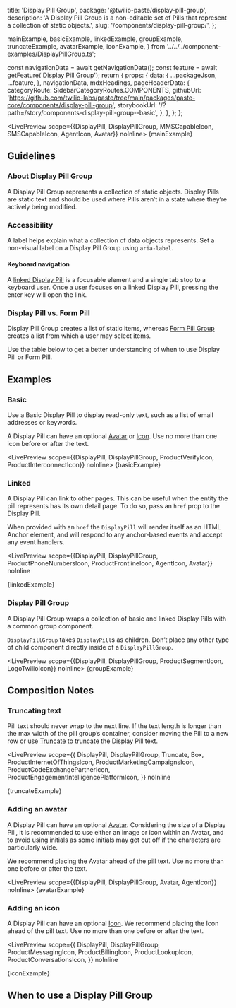   title: 'Display Pill Group',
  package: '@twilio-paste/display-pill-group',
  description: 'A Display Pill Group is a non-editable set of Pills that represent a collection of static objects.',
  slug: '/components/display-pill-group/',
};



  mainExample,
  basicExample,
  linkedExample,
  groupExample,
  truncateExample,
  avatarExample,
  iconExample,
} from '../../../component-examples/DisplayPillGroup.ts';


  const navigationData = await getNavigationData();
  const feature = await getFeature('Display Pill Group');
  return {
    props: {
      data: {
        ...packageJson,
        ...feature,
      },
      navigationData,
      mdxHeadings,
      pageHeaderData: {
        categoryRoute: SidebarCategoryRoutes.COMPONENTS,
        githubUrl: 'https://github.com/twilio-labs/paste/tree/main/packages/paste-core/components/display-pill-group',
        storybookUrl: '/?path=/story/components-display-pill-group--basic',
      },
    },
  };
};

<LivePreview scope={{DisplayPill, DisplayPillGroup, MMSCapableIcon, SMSCapableIcon, AgentIcon, Avatar}} noInline>
  {mainExample}
</LivePreview>

## Guidelines

### About Display Pill Group

A Display Pill Group represents a collection of static objects. Display Pills are static text and should be used where Pills aren’t in a state where they’re actively being modified.

### Accessibility

A label helps explain what a collection of data objects represents. Set a non-visual label on a Display Pill Group using `aria-label`.

#### Keyboard navigation

A [linked Display Pill](/components/display-pill-group#linked) is a focusable element and a single tab stop to a keyboard user. Once a user focuses on a linked Display Pill, pressing the enter key will open the link.

### Display Pill vs. Form Pill

Display Pill Group creates a list of static items, whereas [Form Pill Group](/components/form-pill-group) creates a list from which a user may select items.

Use the table below to get a better understanding of when to use Display Pill or Form Pill.

<DisplayPillVsFormPillTable />

## Examples

### Basic

Use a Basic Display Pill to display read-only text, such as a list of email addresses or keywords.

A Display Pill can have an optional [Avatar](/components/avatar) or [Icon](/components/icon). Use no more than one icon before or after the text.

<LivePreview scope={{DisplayPill, DisplayPillGroup, ProductVerifyIcon, ProductInterconnectIcon}} noInline>
  {basicExample}
</LivePreview>

### Linked

A Display Pill can link to other pages. This can be useful when the entity the pill represents has its own detail page. To do so, pass an `href` prop to the Display Pill.

When provided with an `href` the `DisplayPill` will render itself as an HTML Anchor element, and will respond to any anchor-based events and accept any event handlers.

<LivePreview
  scope={{DisplayPill, DisplayPillGroup, ProductPhoneNumbersIcon, ProductFrontlineIcon, AgentIcon, Avatar}}
  noInline
>
  {linkedExample}
</LivePreview>

### Display Pill Group

A Display Pill Group wraps a collection of basic and linked Display Pills with a common group component.

`DisplayPillGroup` takes `DisplayPill`s as children. Don’t place any other type of child component directly inside of a `DisplayPillGroup`.

<LivePreview scope={{DisplayPill, DisplayPillGroup, ProductSegmentIcon, LogoTwilioIcon}} noInline>
  {groupExample}
</LivePreview>

## Composition Notes

### Truncating text

Pill text should never wrap to the next line. If the text length is longer than the max width of the pill group’s container, consider moving the Pill to a new row or use [Truncate](/components/truncate) to truncate the Display Pill text.

<LivePreview
  scope={{
    DisplayPill,
    DisplayPillGroup,
    Truncate,
    Box,
    ProductInternetOfThingsIcon,
    ProductMarketingCampaignsIcon,
    ProductCodeExchangePartnerIcon,
    ProductEngagementIntelligencePlatformIcon,
  }}
  noInline
>
  {truncateExample}
</LivePreview>

### Adding an avatar

A Display Pill can have an optional [Avatar](/components/avatar). Considering the size of a Display Pill, it is recommended to use either an image or icon within an Avatar, and to avoid using initials as some initials may get cut off if the characters are particularly wide.

We recommend placing the Avatar ahead of the pill text. Use no more than one before or after the text.

<LivePreview scope={{DisplayPill, DisplayPillGroup, Avatar, AgentIcon}} noInline>
  {avatarExample}
</LivePreview>

### Adding an icon

A Display Pill can have an optional [Icon](/components/icon). We recommend placing the Icon ahead of the pill text. Use no more than one before or after the text.

<LivePreview
  scope={{
    DisplayPill,
    DisplayPillGroup,
    ProductMessagingIcon,
    ProductBillingIcon,
    ProductLookupIcon,
    ProductConversationsIcon,
  }}
  noInline
>
  {iconExample}
</LivePreview>

## When to use a Display Pill Group

<DoDont>
  <Do title="Do" body="Use Display Pills in non-editable situations to represent a collection of similar objects." />
  <Dont
    title="Don't"
    body="Don’t use Display Pills inside of a form or when editing a collection of data. Use a Multi-select Combobox or Form Pill Group instead."
  />
</DoDont>

<DoDont>
  <Do
    title="Do"
    body="Use Display Pills to display a list of objects, usually nouns, such as email addresses or keywords."
  />
  <Dont
    title="Don't"
    body="Don’t use Display Pills to highlight an attribute of an object for quick identification. Consider using a Badge instead."
  />
</DoDont>

<DoDont>
  <Do title="Do" body="Only pass DisplayPill as a direct descendent of a DisplayPillGroup." />
  <Dont
    title="Don't"
    body="Don’t pass DisplayPillGroup in any other component type, and do not wrap DisplayPill in any other component of the DOM element."
  />
</DoDont>
